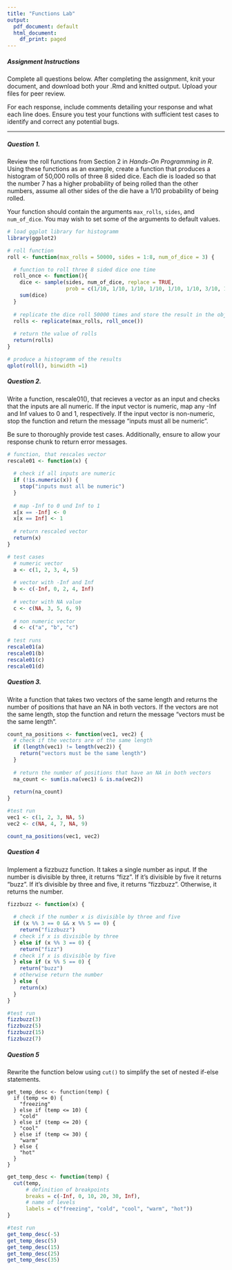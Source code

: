 ```yaml
---
title: "Functions Lab"
output:
  pdf_document: default
  html_document:
    df_print: paged
---
```

##### Assignment Instructions

Complete all questions below. After completing the assignment, knit your document, and download both your .Rmd and knitted output. Upload your files for peer review. 

For each response, include comments detailing your response and what each line does. Ensure you test your functions with sufficient test cases to identify and correct any potential bugs.

---

##### Question 1. 

Review the roll functions from Section 2 in *Hands-On Programming in R*. Using these functions as an example, create a function that produces a histogram of 50,000 rolls of three 8 sided dice. Each die is loaded so that the number 7 has a higher probability of being rolled than the other numbers, assume all other sides of the die have a 1/10 probability of being rolled. 

Your function should contain the arguments `max_rolls`, `sides`, and `num_of_dice`. You may wish to set some of the arguments to default values. 

```r
# load ggplot library for histogramm
library(ggplot2)

# roll function
roll <- function(max_rolls = 50000, sides = 1:8, num_of_dice = 3) {

  # function to roll three 8 sided dice one time
  roll_once <- function(){
    dice <- sample(sides, num_of_dice, replace = TRUE,
                   prob = c(1/10, 1/10, 1/10, 1/10, 1/10, 1/10, 3/10, 1/10))
    sum(dice)
  }
  
  # replicate the dice roll 50000 times and store the result in the object rolls
  rolls <- replicate(max_rolls, roll_once())
  
  # return the value of rolls
  return(rolls)
}

# produce a histogramm of the results
qplot(roll(), binwidth =1)
```


##### Question 2. 

Write a function, rescale01(), that recieves a vector as an input and checks that the inputs are all numeric. If the input vector is numeric, map any -Inf and Inf values to 0 and 1, respectively. If the input vector is non-numeric, stop the function and return the message "inputs must all be numeric".

Be sure to thoroughly provide test cases. Additionally, ensure to allow your response chunk to return error messages.

```r
# function, that rescales vector
rescale01 <- function(x) {
  
  # check if all inputs are numeric
  if (!is.numeric(x)) {
    stop("inputs must all be numeric")
  }
  
  # map -Inf to 0 und Inf to 1
  x[x == -Inf] <- 0
  x[x == Inf] <- 1
  
  # return rescaled vector
  return(x)
}

# test cases
  # numeric vector
  a <- c(1, 2, 3, 4, 5)
  
  # vector with -Inf and Inf
  b <- c(-Inf, 0, 2, 4, Inf)
  
  # vector with NA value
  c <- c(NA, 3, 5, 6, 9)
  
  # non numeric vector
  d <- c("a", "b", "c")
  
# test runs
rescale01(a)
rescale01(b)
rescale01(c)
rescale01(d)
```


##### Question 3.

Write a function that takes two vectors of the same length and returns the number of positions that have an NA in both vectors. If the vectors are not the same length, stop the function and return the message "vectors must be the same length".

```r
count_na_positions <- function(vec1, vec2) {
  # check if the vectors are of the same length
  if (length(vec1) != length(vec2)) {
    return("vectors must be the same length")
  }
  
  # return the number of positions that have an NA in both vectors
  na_count <- sum(is.na(vec1) & is.na(vec2))
  
  return(na_count)
}

#test run
vec1 <- c(1, 2, 3, NA, 5)
vec2 <- c(NA, 4, 7, NA, 9)

count_na_positions(vec1, vec2)
```


##### Question 4 

Implement a fizzbuzz function. It takes a single number as input. If the number is divisible by three, it returns “fizz”. If it’s divisible by five it returns “buzz”. If it’s divisible by three and five, it returns “fizzbuzz”. Otherwise, it returns the number. 

```r
fizzbuzz <- function(x) {
  
  # check if the number x is divisible by three and five
  if (x %% 3 == 0 && x %% 5 == 0) {
    return("fizzbuzz")
  # check if x is divisible by three  
  } else if (x %% 3 == 0) {
    return("fizz")
  # check if x is divisible by five
  } else if (x %% 5 == 0) {
    return("buzz")
  # otherwise return the number
  } else {
    return(x)
  }
}

#test run
fizzbuzz(3)
fizzbuzz(5)
fizzbuzz(15)
fizzbuzz(7)
```


##### Question 5 

Rewrite the function below using `cut()` to simplify the set of nested if-else statements. 

```
get_temp_desc <- function(temp) {
  if (temp <= 0) {
    "freezing"
  } else if (temp <= 10) {
    "cold"
  } else if (temp <= 20) {
    "cool"
  } else if (temp <= 30) {
    "warm"
  } else {
    "hot"
  } 
}

```

```r
get_temp_desc <- function(temp) {
  cut(temp,
      # definition of breakpoints
      breaks = c(-Inf, 0, 10, 20, 30, Inf),
      # name of levels
      labels = c("freezing", "cold", "cool", "warm", "hot"))
}

#test run
get_temp_desc(-5)
get_temp_desc(5)
get_temp_desc(15)
get_temp_desc(25)
get_temp_desc(35)
```

